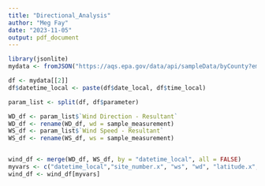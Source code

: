 ```yaml
---
title: "Directional_Analysis"
author: "Meg Fay"
date: "2023-11-05"
output: pdf_document
---
```

```r
library(jsonlite)
mydata <- fromJSON("https://aqs.epa.gov/data/api/sampleData/byCounty?email=megan_fay@brown.edu&key=russetmallard73&param=61103,61104&bdate=20230301&edate=20230330&state=44&county=007")
```

```r
df <- mydata[[2]]
df$datetime_local <- paste(df$date_local, df$time_local)

param_list <- split(df, df$parameter)

WD_df <- param_list$`Wind Direction - Resultant`
WD_df <- rename(WD_df, wd = sample_measurement)
WS_df <- param_list$`Wind Speed - Resultant`
WS_df <- rename(WS_df, ws = sample_measurement)


wind_df <- merge(WD_df, WS_df, by = "datetime_local", all = FALSE)
myvars <- c("datetime_local","site_number.x", "ws", "wd", "latitude.x", "longitude.x")
wind_df <- wind_df[myvars]
```

